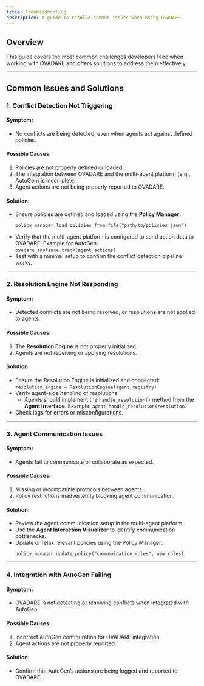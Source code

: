 ```yaml
---
title: Troubleshooting
description: A guide to resolve common issues when using OVADARE.
---
```


## Overview

This guide covers the most common challenges developers face when working with OVADARE and offers solutions to address them effectively.

---

## Common Issues and Solutions

### 1. **Conflict Detection Not Triggering**
#### **Symptom**:
- No conflicts are being detected, even when agents act against defined policies.

#### **Possible Causes**:
1. Policies are not properly defined or loaded.
2. The integration between OVADARE and the multi-agent platform (e.g., AutoGen) is incomplete.
3. Agent actions are not being properly reported to OVADARE.

#### **Solution**:
- Ensure policies are defined and loaded using the **Policy Manager**:
  ```
  policy_manager.load_policies_from_file("path/to/policies.json")
  ```
- Verify that the multi-agent platform is configured to send action data to OVADARE.
  Example for AutoGen:
  `ovadare_instance.track(agent_actions)`
- Test with a minimal setup to confirm the conflict detection pipeline works.

---

### 2. **Resolution Engine Not Responding**
#### **Symptom**:
- Detected conflicts are not being resolved, or resolutions are not applied to agents.

#### **Possible Causes**:
1. The **Resolution Engine** is not properly initialized.
2. Agents are not receiving or applying resolutions.

#### **Solution**:
- Ensure the Resolution Engine is initialized and connected:
  `resolution_engine = ResolutionEngine(agent_registry)`
- Verify agent-side handling of resolutions:
  - Agents should implement the `handle_resolution()` method from the **Agent Interface**.
  Example:
  `agent.handle_resolution(resolution)`
- Check logs for errors or misconfigurations.

---

### 3. **Agent Communication Issues**
#### **Symptom**:
- Agents fail to communicate or collaborate as expected.

#### **Possible Causes**:
1. Missing or incompatible protocols between agents.
2. Policy restrictions inadvertently blocking agent communication.

#### **Solution**:
- Review the agent communication setup in the multi-agent platform.
- Use the **Agent Interaction Visualizer** to identify communication bottlenecks.
- Update or relax relevant policies using the Policy Manager:
  ```
  policy_manager.update_policy("communication_rules", new_rules)
  ```

---

### 4. **Integration with AutoGen Failing**
#### **Symptom**:
- OVADARE is not detecting or resolving conflicts when integrated with AutoGen.

#### **Possible Causes**:
1. Incorrect AutoGen configuration for OVADARE integration.
2. Agent actions are not properly reported.

#### **Solution**:
- Confirm that AutoGen’s actions are being logged and reported to OVADARE:
